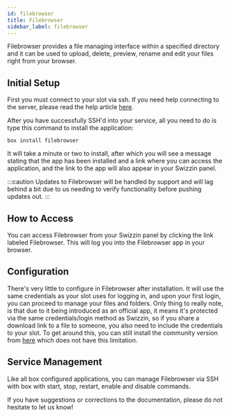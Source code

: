 ```yaml
---
id: filebrowser
title: Filebrowser
sidebar_label: filebrowser
---
```


Filebrowser provides a file managing interface within a specified directory and it can be used to upload, delete, preview, rename and edit your files right from your browser.

## Initial Setup
First you must connect to your slot via ssh. If you need help connecting to the server, please read the help article [here](../getting-started/how-do-i-connect.md).

After you have successfully SSH'd into your service, all you need to do is type this command to install the application:
```plaintext main
box install filebrowser
```
It will take a minute or two to install, after which you will see a message stating that the app has been installed and a link where you can access the application, and the link to the app will also appear in your Swizzin panel.

:::caution Updates to Filebrowser will be handled by support and will lag behind a bit due to us needing to verify functionality before pushing updates out.
:::

## How to Access
You can access Filebrowser from your Swizzin panel by clicking the link labeled Filebrowser.  This will log you into the Filebrowser app in your browser.

## Configuration
There's very little to configure in Filebrowser after installation. It will use the same credentials as your slot uses for logging in, and upon your first login, you can proceed to manage your files and folders.
Only thing to really note, is that due to it being introduced as an official app, it means it's protected via the same credentials/login method as Swizzin, so if you share a download link to a file to someone, you also need to include the credentials to your slot. 
To get around this, you can still install the community version from [here](https://github.com/brettpetch/hosted-scripts) which does not have this limitation.

## Service Management
Like all box configured applications, you can manage Filebrowser via SSH with box with start, stop, restart, enable and disable commands.


<SystemdTabs service="filebrowser" />

If you have suggestions or corrections to the documentation, please do not hesitate to let us know!
